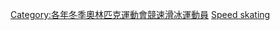[[Category:各年冬季奧林匹克運動會競速滑冰運動員|Category:各年冬季奧林匹克運動會競速滑冰運動員]]
[[Category:1984年冬季奥林匹克运动会运动员|Speed skating]]